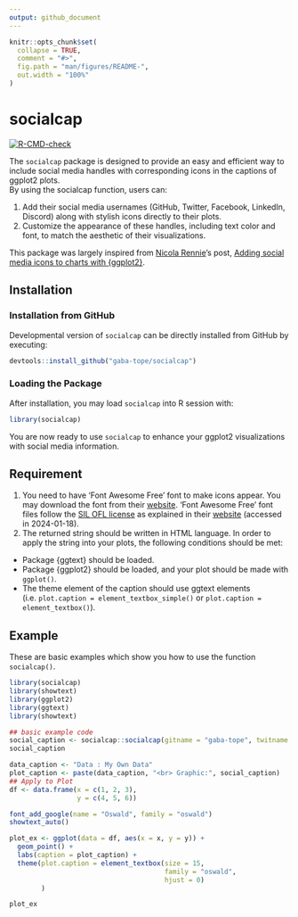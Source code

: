 ```yaml
---
output: github_document
---
```


<!-- README.md is generated from README.Rmd. Please edit that file -->
<!-- Use `devtools::build_readme()` to generate .md from the .Rmd file. -->

```r
knitr::opts_chunk$set(
  collapse = TRUE,
  comment = "#>",
  fig.path = "man/figures/README-",
  out.width = "100%"
)
```

# socialcap

<!-- badges: start -->
[![R-CMD-check](https://github.com/gaba-tope/socialcap/actions/workflows/R-CMD-check.yaml/badge.svg)](https://github.com/gaba-tope/socialcap/actions/workflows/R-CMD-check.yaml)
<!-- badges: end -->

The `socialcap` package is designed to provide an easy and efficient way to include social media handles with corresponding icons in the captions of ggplot2 plots. <br>
By using the socialcap function, users can:

1. Add their social media usernames (GitHub, Twitter, Facebook, LinkedIn, Discord) along with stylish icons directly to their plots.
2. Customize the appearance of these handles, including text color and font, to match the aesthetic of their visualizations.

This package was largely inspired from [Nicola Rennie](https://nrennie.rbind.io/)'s post, [Adding social media icons to charts with {ggplot2}](https://nrennie.rbind.io/blog/adding-social-media-icons-ggplot2/).

## Installation
### Installation from GitHub
Developmental version of `socialcap` can be directly installed from GitHub by executing:

``` r
devtools::install_github("gaba-tope/socialcap")
```
### Loading the Package
After installation, you may load `socialcap` into R session with:
``` r
library(socialcap)
```
You are now ready to use `socialcap` to enhance your ggplot2 visualizations with social media information.

## Requirement
1. You need to have 'Font Awesome Free' font to make icons appear. You may download the font from their [website](https://fontawesome.com/download). 'Font Awesome Free' font files follow the [SIL OFL license](https://openfontlicense.org/) as explained in their [website](https://fontawesome.com/license/free) (accessed in 2024-01-18).
2. The returned string should be written in HTML language. In order to apply the string into your plots, the following conditions should be met:
  + Package {ggtext} should be loaded.
  + Package {ggplot2} should be loaded, and your plot should be made with `ggplot()`.
  + The theme element of the caption should use ggtext elements (i.e. `plot.caption = element_textbox_simple()` or `plot.caption = element_textbox()`).

## Example
These are basic examples which show you how to use the function `socialcap()`.

```r
library(socialcap)
library(showtext)
library(ggplot2)
library(ggtext)
library(showtext)

## basic example code
social_caption <- socialcap::socialcap(gitname = "gaba-tope", twitname = "@tope_ezia")
social_caption

data_caption <- "Data : My Own Data"
plot_caption <- paste(data_caption, "<br> Graphic:", social_caption)
## Apply to Plot
df <- data.frame(x = c(1, 2, 3),
                 y = c(4, 5, 6))

font_add_google(name = "Oswald", family = "oswald")
showtext_auto()

plot_ex <- ggplot(data = df, aes(x = x, y = y)) +
  geom_point() +
  labs(caption = plot_caption) +
  theme(plot.caption = element_textbox(size = 15,
                                       family = "oswald",
                                       hjust = 0)
        )

plot_ex
```
